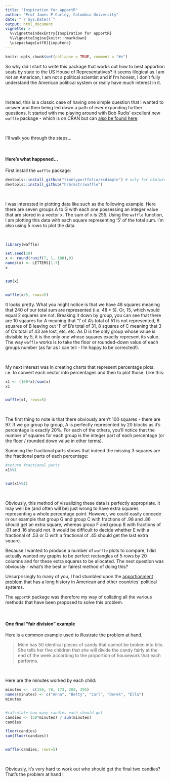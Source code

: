 ```yaml
---
title: "Inspiration for apportR"
author: "Prof James P Curley, Columbia University"
date: "`r Sys.Date()`"
output: html_document
vignette: >
  %\VignetteIndexEntry{Inspiration for apportR}
  %\VignetteEngine{knitr::rmarkdown}
  \usepackage[utf8]{inputenc}
---
```


```r
knitr::opts_chunk$set(collapse = TRUE, comment = "#>")
```

So why did I start to write this package that works out how to best apportion seats by state to the US House of Representatives?  It seems illogical as I am not an American,  I am not a political scientist and if I'm honest,  I don't fully understand the American political system or really have much interest in it.   

\  

Instead, this is a classic case of having one simple question that I wanted to answer and then being led down a path of ever expanding further questions.  It started with me playing around with Bob Rudis' excellent new `waffle` package - which is on CRAN but can [also be found here](https://github.com/hrbrmstr/waffle).

\  

I'll walk you through the steps...

\  


#### Here's what happened...

First install the `waffle` package:

```r

devtools::install_github("timelyportfolio/rcdimple") # only for htmlwidget functionality
devtools::install_github("hrbrmstr/waffle")

```

\  


I was interested in plotting data like such as the following example. Here there are seven groups A to G with each one possessing an integer value that are stored in a vector x. The sum of x is 255.   Using the `waffle` function, I am plotting this data with each square representing '5' of the total sum.  I'm also using 5 rows to plot the data.

\  


```r

library(waffle)

set.seed(10)
x <- round(runif(7, 1, 100),0)
names(x) <- LETTERS[1:7]
x


sum(x)


waffle(x/5, rows=5)

```


It looks pretty.   What you might notice is that we have 48 squares meaning that 240 of our total sum are represented (i.e. $48*5$). Or, 15, which would equal 2 squares are not.   Breaking it down by group, you can see that there are 10 sqaures for A meaning that '1' of A's total of 51  is not represented, 6 squares of B leaving out '1' of B's total of 31, 8 squares of C meaning that 3 of C's total of 43 are lost, etc. etc.   As D is the only group whose value is divisible by 5, it is the only one whose squares exactly represent its value.  The way `waffle` works is to take the floor or rounded-down value of each groups number (as far as I can tell - I'm happy to be corrected!).

\  

My next interest was in creating charts that represent percentage plots.  i.e. to convert each vector into percentages and then to plot those. Like this:

```r
x1 <- (100*x)/sum(x)
x1


waffle(x1, rows=5)
```

\  

The first thing to note is that there obviously aren't 100 squares - there are 97.  If we go group by group, A is perfectly represented by 20 blocks as it's percentage is exactly 20%. For each of the others, you'll notice that the number of squares for each group is the integer part of each percentage (or the floor / rounded down value in other terms).  

Summing the fractional parts shows that indeed the missing 3 squares are the fractional parts of each percentage:

```r
#return fractional parts
x1%%1 


sum(x1%%1)
```

\  

Obviously, this method of visualizing these data is perfectly appropriate.  It may well be (and often will be) just wrong to have extra squares representing a whole percentage point.  However, we could easily concede in our example that group G and group C with fractions of .98 and .86 should get an extra square, whereas group F and group B with fractions of .01 and .16 should not.  It would be difficult to decide whether E with a fractional of .53 or D with a fractional of .45 should get the last extra square.

Because I wanted to produce a number of `waffle` plots to compare, I did actually wanted my graphs to be perfect rectangles of 5 rows by 20 columns and for these extra squares to be allocated.  The next question was obviously - what's the best or fairest method of doing this?  

Unsurprisingly to many of you, I had stumbled upon the [apportionment problem](http://www.ams.org/samplings/feature-column/fcarc-apportion2) that has a long history in American and other countries' political systems.   

The `apportR` package was therefore my way of collating all the various methods that have been proposed to solve this problem.


\  


#### One final "fair division" example

Here is a common example used to illustrate the problem at hand.  

> Mom has 50 identical pieces of candy that cannot be broken into bits.  She tells her five children that she will divide the candy fairly at the end of the week according to the proportion of housework that each performs.

\  


Here are the minutes worked by each child:

```r
minutes <-  c(150, 78, 173, 204, 295)
names(minutes) <- c("Anna", "Betty", "Carl", "Derek", "Ella")
minutes


#calculate how many candies each should get
candies <- (50*minutes) / sum(minutes)
candies

floor(candies)
sum(floor(candies))


waffle(candies, rows=5) 

```

\  

Obviously, it's very hard to work out who should get the final two candies?   That's the problem at hand !

